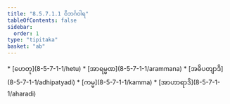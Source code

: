 ```yaml
---
title: "8.5.7.1.1 ဝိဘင်္ဂဝါရ"
tableOfContents: false
sidebar:
  order: 1
type: "tipitaka"
basket: "ab"
---
```



<DynamicBreadcrumb />



<TableOfContents>
* [ဟေတု](8-5-7-1-1/hetu)
* [အာရမ္မဏ](8-5-7-1-1/arammana)
* [အဓိပတျာဒိ](8-5-7-1-1/adhipatyadi)
* [ကမ္မ](8-5-7-1-1/kamma)
* [အာဟာရာဒိ](8-5-7-1-1/aharadi)
</TableOfContents>